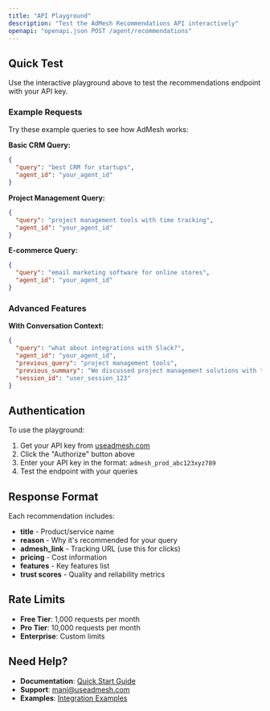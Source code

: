 ```yaml
---
title: "API Playground"
description: "Test the AdMesh Recommendations API interactively"
openapi: "openapi.json POST /agent/recommendations"
---
```

## Quick Test

Use the interactive playground above to test the recommendations endpoint with your API key.

### Example Requests

Try these example queries to see how AdMesh works:

**Basic CRM Query:**
```json
{
  "query": "best CRM for startups",
  "agent_id": "your_agent_id"
}
```

**Project Management Query:**
```json
{
  "query": "project management tools with time tracking",
  "agent_id": "your_agent_id"
}
```

**E-commerce Query:**
```json
{
  "query": "email marketing software for online stores",
  "agent_id": "your_agent_id"
}
```

### Advanced Features

**With Conversation Context:**
```json
{
  "query": "what about integrations with Slack?",
  "agent_id": "your_agent_id",
  "previous_query": "project management tools",
  "previous_summary": "We discussed project management solutions with time tracking features",
  "session_id": "user_session_123"
}
```

## Authentication

To use the playground:

1. Get your API key from [useadmesh.com](https://useadmesh.com)
2. Click the "Authorize" button above
3. Enter your API key in the format: `admesh_prod_abc123xyz789`
4. Test the endpoint with your queries

## Response Format

Each recommendation includes:

- **title** - Product/service name
- **reason** - Why it's recommended for your query
- **admesh_link** - Tracking URL (use this for clicks)
- **pricing** - Cost information
- **features** - Key features list
- **trust scores** - Quality and reliability metrics

## Rate Limits

- **Free Tier**: 1,000 requests per month
- **Pro Tier**: 10,000 requests per month
- **Enterprise**: Custom limits

## Need Help?

- **Documentation**: [Quick Start Guide](/quickstart)
- **Support**: [mani@useadmesh.com](mailto:mani@useadmesh.com)
- **Examples**: [Integration Examples](/examples/integration-examples)
